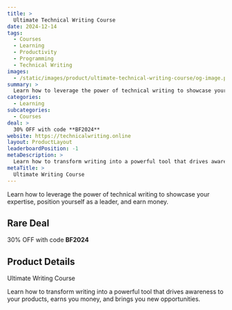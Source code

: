 ```yaml
---
title: >
  Ultimate Technical Writing Course
date: 2024-12-14
tags:
  - Courses
  - Learning
  - Productivity
  - Programming
  - Technical Writing
images:
  - /static/images/product/ultimate-technical-writing-course/og-image.png
summary: >
  Learn how to leverage the power of technical writing to showcase your expertise, position yourself as a leader, and earn money.
categories:
  - Learning
subcategories:
  - Courses
deal: >
  30% OFF with code **BF2024**
website: https://technicalwriting.online
layout: ProductLayout
leaderboardPosition: -1
metaDescription: >
  Learn how to transform writing into a powerful tool that drives awareness to your products, earns you money, and brings you new opportunities.
metaTitle: >
  Ultimate Writing Course
---
```

Learn how to leverage the power of technical writing to showcase your expertise, position yourself as a leader, and earn money.

## Rare Deal

30% OFF with code **BF2024**

## Product Details

Ultimate Writing Course

Learn how to transform writing into a powerful tool that drives awareness to your products, earns you money, and brings you new opportunities.

